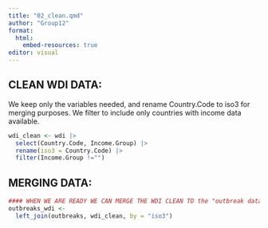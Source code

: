 ```yaml
---
title: "02_clean.qmd"
author: "Group12"
format: 
  html:
    embed-resources: true
editor: visual
---
```




## CLEAN WDI DATA: 
We keep only the variables needed, and rename Country.Code to iso3 for merging purposes. We filter to include only countries with income data available. 
```r
wdi_clean <- wdi |> 
  select(Country.Code, Income.Group) |> 
  rename(iso3 = Country.Code) |> 
  filter(Income.Group !="")

```



## MERGING DATA: 

```r
#### WHEN WE ARE READY WE CAN MERGE THE WDI CLEAN TO the "outbreak data"
outbreaks_wdi <-  
  left_join(outbreaks, wdi_clean, by = "iso3")
```
